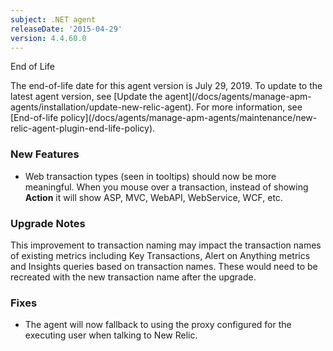 ```yaml
---
subject: .NET agent
releaseDate: '2015-04-29'
version: 4.4.60.0
---
```


End of Life

<Callout variant="important">
  The end-of-life date for this agent version is July 29, 2019. To update to the latest agent version, see [Update the agent](/docs/agents/manage-apm-agents/installation/update-new-relic-agent). For more information, see [End-of-life policy](/docs/agents/manage-apm-agents/maintenance/new-relic-agent-plugin-end-life-policy).
</Callout>

### New Features

* Web transaction types (seen in tooltips) should now be more meaningful. When you mouse over a transaction, instead of showing **Action** it will show ASP, MVC, WebAPI, WebService, WCF, etc.

### Upgrade Notes

<Callout variant="important">
  This improvement to transaction naming may impact the transaction names of existing metrics including Key Transactions, Alert on Anything metrics and Insights queries based on transaction names. These would need to be recreated with the new transaction name after the upgrade.
</Callout>

### Fixes

* The agent will now fallback to using the proxy configured for the executing user when talking to New Relic.
